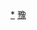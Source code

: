 <div style="position: relative" class="center">
{{Image label begin|image=Administrative Division Xinyang.png|width={{{1|756}}}|link=}} 
{{Image label|x=240|y=800|scale={{{1|756}}}/2520|text=[[浉河区|<span style="color: black;">'''浉河区'''</span>]]}}
{{Image label|x=360|y=410|scale={{{1|756}}}/2520|text=[[平桥区|<span style="color: black;">'''平桥区'''</span>]]}}
{{Image label|x=760|y=820|scale={{{1|756}}}/2520|text=[[罗山县|<span style="color: black;">'''罗山县'''</span>]]}}
{{Image label|x=1200|y=940|scale={{{1|756}}}/2520|text=[[光山县|<span style="color: black;">'''光山县'''</span>]]}}
{{Image label|x=1270|y=1360|scale={{{1|756}}}/2520|text=[[新县|<span style="color: black;">'''新县'''</span>]]}}
{{Image label|x=1830|y=1170|scale={{{1|756}}}/2520|text=[[商城县|<span style="color: black;">'''商城县'''</span>]]}}
{{Image label|x=2190|y=680|scale={{{1|756}}}/2520|text=[[固始县|<span style="color: black;">'''固始县'''</span>]]}}
{{Image label|x=1590|y=700|scale={{{1|756}}}/2520|text=[[潢川县|<span style="color: black;">'''潢川县'''</span>]]}}
{{Image label|x=1770|y=280|scale={{{1|756}}}/2520|text=[[淮滨县|<span style="color: black;">'''淮滨县'''</span>]]}}
{{Image label|x=1280|y=330|scale={{{1|756}}}/2520|text=[[息县|<span style="color: black;">'''息县'''</span>]]}}
</div>
<noinclude>
[[Category:信阳行政区划|*]]
[[Category:中华人民共和国地级行政区划图|豫]]
</noinclude>